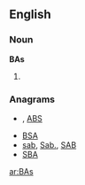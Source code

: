 ==English==

===Noun===
'''BAs'''

# {{plural of|BA}}

===Anagrams===
* {{alphagram|[[abs#English|abs]]}} , [[ABS#English|ABS]]
* [[BSA#English|BSA]]
* [[sab#English|sab]], [[Sab.#English|Sab.]], [[SAB#English|SAB]]
* [[SBA#English|SBA]]


[[ar:BAs]]